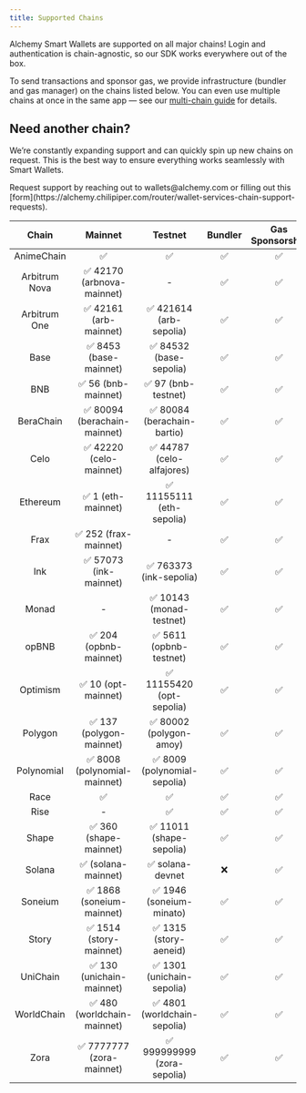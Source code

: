 ```yaml
---
title: Supported Chains
---
```


Alchemy Smart Wallets are supported on all major chains! Login and authentication is chain-agnostic, so our SDK works everywhere out of the box.

To send transactions and sponsor gas, we provide infrastructure (bundler and gas manager) on the chains listed below. You can even use multiple chains at once in the same app — see our [multi-chain guide](/wallets/react/multi-chain-apps) for details.

## Need another chain?

We’re constantly expanding support and can quickly spin up new chains on request. This is the best way to ensure everything works seamlessly with Smart Wallets.

<Info>
  Request support by reaching out to wallets@alchemy.com or filling out this
  [form](https://alchemy.chilipiper.com/router/wallet-services-chain-support-requests).
</Info>

| Chain | Mainnet | Testnet | Bundler | Gas Sponsorship |
| :---: | :-----: | :-----: | :-----: | :-------------: |
| AnimeChain    | ✅                                | ✅                               | ✅      | ✅               |
| Arbitrum Nova | ✅ 42170 (arbnova-mainnet)        | -                                | ✅      | ✅               |
| Arbitrum One  | ✅ 42161 (arb-mainnet)            | ✅ 421614 (arb-sepolia)          | ✅      | ✅               |
| Base          | ✅ 8453 (base-mainnet)            | ✅ 84532 (base-sepolia)          | ✅      | ✅               |
| BNB           | ✅ 56 (bnb-mainnet)               | ✅ 97 (bnb-testnet)              | ✅      | ✅               |
| BeraChain     | ✅ 80094 (berachain-mainnet)      | ✅ 80084 (berachain-bartio)      | ✅      | ✅               |
| Celo          | ✅ 42220 (celo-mainnet)           | ✅ 44787 (celo-alfajores)        | ✅      | ✅               |
| Ethereum      | ✅ 1 (eth-mainnet)                | ✅ 11155111 (eth-sepolia)        | ✅      | ✅               |
| Frax          | ✅ 252 (frax-mainnet)             | -                                | ✅      | ✅               |
| Ink           | ✅ 57073 (ink-mainnet)            | ✅ 763373 (ink-sepolia)          | ✅      | ✅               |
| Monad         | -                                 | ✅ 10143 (monad-testnet)         | ✅      | ✅               |
| opBNB         | ✅ 204 (opbnb-mainnet)            | ✅ 5611 (opbnb-testnet)          | ✅      | ✅               |
| Optimism      | ✅ 10 (opt-mainnet)               | ✅ 11155420 (opt-sepolia)        | ✅      | ✅               |
| Polygon       | ✅ 137 (polygon-mainnet)          | ✅ 80002 (polygon-amoy)          | ✅      | ✅               |
| Polynomial    | ✅ 8008 (polynomial-mainnet)      | ✅ 8009 (polynomial-sepolia)     | ✅      | ✅               |
| Race          | ✅                                | ✅                               | ✅      | ✅               |
| Rise          | -                                 | ✅                               | ✅      | ✅               |
| Shape         | ✅ 360 (shape-mainnet)            | ✅ 11011 (shape-sepolia)         | ✅      | ✅               |
| Solana        | ✅ (solana-mainnet)               | ✅ solana-devnet                 | ❌      | ✅               |
| Soneium       | ✅ 1868 (soneium-mainnet)         | ✅ 1946 (soneium-minato)         | ✅      | ✅               |
| Story         | ✅ 1514 (story-mainnet)           | ✅ 1315 (story-aeneid)           | ✅      | ✅               |
| UniChain      | ✅ 130 (unichain-mainnet)         | ✅ 1301 (unichain-sepolia)       | ✅      | ✅               |
| WorldChain    | ✅ 480 (worldchain-mainnet)       | ✅ 4801 (worldchain-sepolia)     | ✅      | ✅               |
| Zora          | ✅ 7777777 (zora-mainnet)         | ✅ 999999999 (zora-sepolia)      | ✅      | ✅               |